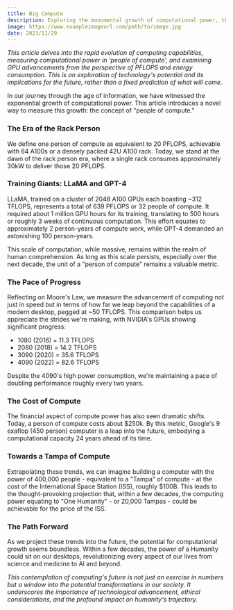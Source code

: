 ```yaml
---
title: Big Compute
description: Exploring the monumental growth of computational power, the concept of 'people of compute', and the future of GPUs in terms of PFLOPS and energy efficiency.
image: https://www.exampleimageurl.com/path/to/image.jpg
date: 2023/11/29
---
```

_This article delves into the rapid evolution of computing capabilities, measuring computational power in 'people of compute', and examining GPU advancements from the perspective of PFLOPS and energy consumption. This is an exploration of technology's potential and its implications for the future, rather than a fixed prediction of what will come._

In our journey through the age of information, we have witnessed the exponential growth of computational power. This article introduces a novel way to measure this growth: the concept of "people of compute."

### The Era of the Rack Person

We define one person of compute as equivalent to 20 PFLOPS, achievable with 64 A100s or a densely packed 42U A100 rack. Today, we stand at the dawn of the rack person era, where a single rack consumes approximately 30kW to deliver those 20 PFLOPS.

### Training Giants: LLaMA and GPT-4

LLaMA, trained on a cluster of 2048 A100 GPUs each boasting ~312 TFLOPS, represents a total of 639 PFLOPS or 32 people of compute. It required about 1 million GPU hours for its training, translating to 500 hours or roughly 3 weeks of continuous computation. This effort equates to approximately 2 person-years of compute work, while GPT-4 demanded an astonishing 100 person-years.

This scale of computation, while massive, remains within the realm of human comprehension. As long as this scale persists, especially over the next decade, the unit of a "person of compute" remains a valuable metric.

### The Pace of Progress

Reflecting on Moore's Law, we measure the advancement of computing not just in speed but in terms of how far we leap beyond the capabilities of a modern desktop, pegged at ~50 TFLOPS. This comparison helps us appreciate the strides we're making, with NVIDIA's GPUs showing significant progress:

- 1080 (2016) = 11.3 TFLOPS
- 2080 (2018) = 14.2 TFLOPS
- 3090 (2020) = 35.6 TFLOPS
- 4090 (2022) = 82.6 TFLOPS

Despite the 4090's high power consumption, we're maintaining a pace of doubling performance roughly every two years.

### The Cost of Compute

The financial aspect of compute power has also seen dramatic shifts. Today, a person of compute costs about $250k. By this metric, Google's 9 exaflop (450 person) computer is a leap into the future, embodying a computational capacity 24 years ahead of its time.

### Towards a Tampa of Compute

Extrapolating these trends, we can imagine building a computer with the power of 400,000 people - equivalent to a "Tampa" of compute - at the cost of the International Space Station (ISS), roughly $100B. This leads to the thought-provoking projection that, within a few decades, the computing power equating to "One Humanity" - or 20,000 Tampas - could be achievable for the price of the ISS.

### The Path Forward

As we project these trends into the future, the potential for computational growth seems boundless. Within a few decades, the power of a Humanity could sit on our desktops, revolutionizing every aspect of our lives from science and medicine to AI and beyond.

_This contemplation of computing's future is not just an exercise in numbers but a window into the potential transformations in our society. It underscores the importance of technological advancement, ethical considerations, and the profound impact on humanity's trajectory._
